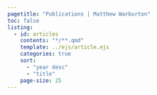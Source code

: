 ```yaml
---
pagetitle: "Publications | Matthew Warburton"
toc: false
listing:
  - id: articles
    contents: "*/**.qmd"
    template: ../ejs/article.ejs
    categories: true
    sort:
      - "year desc"
      - "title"
    page-size: 25
---
```

